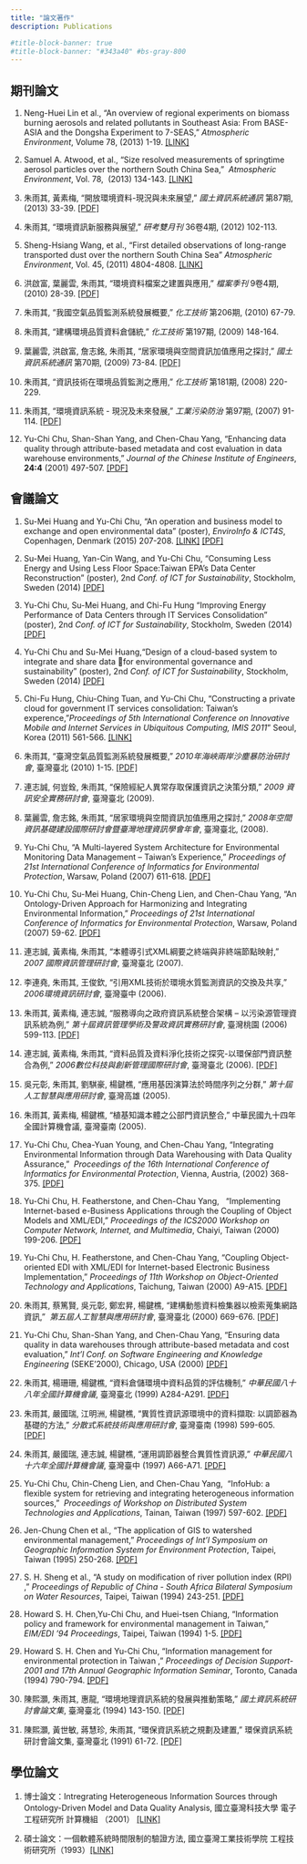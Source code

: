 ```yaml
---
title: "論文著作"
description: Publications

#title-block-banner: true
#title-block-banner: "#343a40" #bs-gray-800
---
```


## 期刊論文

1.  Neng-Huei Lin et al., "An overview of regional experiments on biomass burning aerosols and related pollutants in Southeast Asia: From BASE-ASIA and the Dongsha Experiment to 7-SEAS," *Atmospheric Environment*, Volume 78, (2013) 1-19. [\[LINK\]](https://www.sciencedirect.com/science/article/pii/S1352231013003300)

2.  Samuel A. Atwood, et al., “Size resolved measurements of springtime aerosol particles over the northern South China Sea,”  *Atmospheric Environment*, Vol. 78,  (2013) 134-143. [\[LINK\]](https://www.sciencedirect.com/science/article/abs/pii/S1352231012010862)

3.  朱雨其, 黃素梅, "開放環境資料-現況與未來展望," *國土資訊系統通訊* 第87期, (2013) 33-39. [\[PDF\]](pubs\ngis-2013.pdf)

4.  朱雨其, "環境資訊新服務與展望," *研考雙月刊* 36卷4期, (2012) 102-113.

5.  Sheng-Hsiang Wang, et al., “First detailed observations of long-range transported dust over the northern South China Sea” *Atmospheric Environment*, Vol. 45, (2011) 4804-4808. [\[LINK\]](https://www.sciencedirect.com/science/article/abs/pii/S1352231011004663)

6.  洪啟富, 葉麗雲, 朱雨其, "環境資料檔案之建置與應用," *檔案季刊* 9卷4期, (2010) 28-39. [\[PDF\]](pubs\ar-2010.pdf)

7.  朱雨其, "我國空氣品質監測系統發展概要," *化工技術* 第206期, (2010) 67-79.

8.  朱雨其, "建構環境品質資料倉儲統," *化工技術* 第197期, (2009) 148-164.

9.  葉麗雲, 洪啟富, 詹志銘, 朱雨其, "居家環境與空間資訊加值應用之探討," *國土資訊系統通訊* 第70期, (2009) 73-84. [\[PDF\]](pubs\ngis-2009.pdf)

10. 朱雨其, "資訊技術在環境品質監測之應用," *化工技術* 第181期, (2008) 220-229.

11. 朱雨其, "環境資訊系統 - 現況及未來發展," *工業污染防治* 第97期, (2007) 91-114. [\[PDF\]](pubs\ipp-2007.pdf)

12. Yu-Chi Chu, Shan-Shan Yang, and Chen-Chau Yang, "Enhancing data quality through attribute-based metadata and cost evaluation in data warehouse environments," *Journal of the Chinese Institute of Engineers*, **24:4** (2001) 497-507. [\[PDF\]](pubs\JCIE-2001.pdf)

## 會議論文

1.  Su-Mei Huang and Yu-Chi Chu, "An operation and business model to exchange and open environmental data" (poster), *EnviroInfo & ICT4S*, Copenhagen, Denmark (2015) 207-208. [\[LINK\]](https://dblp.org/rec/conf/enviroinfo/HuangC15.html) [\[PDF\]](pubs\EnviroInfo-2015.pdf)

2.  Su-Mei Huang, Yan-Cin Wang, and Yu-Chi Chu, "Consuming Less Energy and Using Less Floor Space:Taiwan EPA’s Data Center Reconstruction" (poster), 2nd *Conf. of ICT for Sustainability*, Stockholm, Sweden (2014) [\[PDF\]](pubs\ICT4S-2014-3.pdf)

3.  Yu-Chi Chu, Su-Mei Huang, and Chi-Fu Hung "Improving Energy Performance of Data Centers through IT Services Consolidation" (poster), 2nd *Conf. of ICT for Sustainability*, Stockholm, Sweden (2014) [\[PDF\]](pubs\ICT4S-2014-2.pdf)

4.  Yu-Chi Chu and Su-Mei Huang,"Design of a cloud-based system to integrate and share data for environmental governance and sustainability" (poster), 2nd *Conf. of ICT for Sustainability*, Stockholm, Sweden (2014) [\[PDF\]](pubs\ICT4S-2014-1.pdf)

5.  Chi-Fu Hung, Chiu-Ching Tuan, and Yu-Chi Chu, "Constructing a private cloud for government IT services consolidation: Taiwan's experence,"*Proceedings of 5th International Conference on Innovative Mobile and Internet Services in Ubiquitous Computing, IMIS 2011*" Seoul, Korea (2011) 561-566. [\[LINK\]](https://ieeexplore.ieee.org/document/5976274)

6.  朱雨其, "臺灣空氣品質監測系統發展概要," *2010年海峽兩岸沙塵暴防治研討會*, 臺灣臺北 (2010) 1-15.  [\[PDF\]](pubs\aq-2010.pdf)

7.  連志誠, 何豈銓, 朱雨其, "保險經紀人異常存取保護資訊之決策分類," *2009 資訊安全實務研討會*, 臺灣臺北 (2009).

8.  葉麗雲, 詹志銘, 朱雨其, "居家環境與空間資訊加值應用之探討," *2008年空間資訊基礎建設國際研討會暨臺灣地理資訊學會年會*, 臺灣臺北, (2008).

9.  Yu-Chi Chu, "A Multi-layered System Architecture for Environmental Monitoring Data Management – Taiwan’s Experience," *Proceedings of 21st International Conference of Informatics for Environmental Protection*, Warsaw, Poland (2007) 611-618. [\[PDF\]](pubs\enviroinfo-2007-2.pdf)

10. Yu-Chi Chu, Su-Mei Huang, Chin-Cheng Lien, and Chen-Chau Yang, "An Ontology-Driven Approach for Harmonizing and Integrating Environmental Information," *Proceedings of 21st International Conference of Informatics for Environmental Protection*, Warsaw, Poland (2007) 59-62. [\[PDF\]](pubs\enviroinfo-2007-1.pdf)

11. 連志誠, 黃素梅, 朱雨其, "本體導引式XML綱要之終端與非終端節點映射," *2007 國際資訊管理研討會*, 臺灣臺北 (2007).

12. 李連堯, 朱雨其, 王俊欽, "引用XML技術於環境水質監測資訊的交換及共享," *2006環境資訊研討會*, 臺灣臺中 (2006).

13. 朱雨其, 黃素梅, 連志誠, "服務導向之政府資訊系統整合架構 – 以污染源管理資訊系統為例," *第十屆資訊管理學術及警政資訊實務研討會*, 臺灣桃園 (2006) 599-113. [\[PDF\]](pubs\icim-2006.pdf)

14. 連志誠, 黃素梅, 朱雨其, "資料品質及資料淨化技術之探究-以環保部門資訊整合為例," *2006數位科技與創新管理國際研討會*, 臺灣臺北 (2006). [\[PDF\]](pubs\DT-2006.pdf)

15. 吳元彰, 朱雨其, 劉騏豪, 楊鍵樵, "應用基因演算法於時間序列之分群," *第十屆人工智慧與應用研討會*, 臺灣高雄 (2005).

16. 朱雨其, 黃素梅, 楊鍵樵, "植基知識本體之公部門資訊整合," 中華民國九十四年全國計算機會議, 臺灣臺南 (2005).

17. Yu-Chi Chu, Chea-Yuan Young, and Chen-Chau Yang, "Integrating Environmental Information through Data Warehousing with Data Quality Assurance,"  *Proceedings of the 16th International Conference of Informatics for Environmental Protection*, Vienna, Austria, (2002) 368-375. [\[PDF\]](pubs\EnviroInfo-2002.pdf)

18. Yu-Chi Chu, H. Featherstone, and Chen-Chau Yang,   "Implementing Internet-based e-Business Applications through the Coupling of Object Models and XML/EDI," *Proceedings of the ICS2000 Workshop on Computer Network, Internet, and Multimedia*, Chaiyi, Taiwan (2000) 199-206. [\[PDF\]](pubs\ICS-2000.pdf)

19. Yu-Chi Chu, H. Featherstone, and Chen-Chau Yang, "Coupling Object-oriented EDI with XML/EDI for Internet-based Electronic Business Implementation," *Proceedings of 11th Workshop on Object-Oriented Technology and Applications*, Taichung, Taiwan (2000) A9-A15. [\[PDF\]](pubs\OOT-2000.pdf)

20. 朱雨其, 蔡篤賢, 吳元彰, 鄭宏昇, 楊鍵樵, "建構動態資料檢集器以檢索蒐集網路資訊,"  *第五屆人工智慧與應用研討會*, 臺灣臺北 (2000) 669-676. [\[PDF\]](pubs\AI-2000.pdf)

21. Yu-Chi Chu, Shan-Shan Yang, and Chen-Chau Yang, "Ensuring data quality in data warehouses through attribute-based metadata and cost evaluation," *Int'l Conf. on Software Engineering and Knowledge Engineering* (SEKE'2000), Chicago, USA (2000) [\[PDF\]](pubs\SEKE-2000.pdf)

22. 朱雨其, 楊珊珊, 楊鍵樵, "資料倉儲環境中資料品質的評估機制," *中華民國八十八年全國計算機會議*, 臺灣臺北 (1999) A284-A291. [\[PDF\]](pubs\NCS-1999.pdf)

23. 朱雨其, 嚴國瑞, 江明洲, 楊鍵樵, "異質性資訊源環境中的資料擷取: 以調節器為基礎的方法," *分散式系統技術與應用研討會*, 臺灣臺南 (1998) 599-605. [\[PDF\]](pubs\DS-1998.pdf)

24. 朱雨其, 嚴國瑞, 連志誠, 楊鍵樵, "運用調節器整合異質性資訊源," *中華民國八十六年全國計算機會議*, 臺灣臺中 (1997) A66-A71. [\[PDF\]](pubs\NCS-1997.pdf)

25. Yu-Chi Chu, Chin-Cheng Lien, and Chen-Chau Yang,  "InfoHub: a flexible system for retrieving and integrating heterogeneous information sources,"  *Proceedings of Workshop on Distributed System Technologies and Applications*, Tainan, Taiwan (1997) 597-602. [\[PDF\]](pubs\DS-1997.pdf)

26. Jen-Chung Chen et al., "The application of GIS to watershed environmental management," *Proceedings of Int'l Symposium on Geographic Information System for Environment Protection*, Taipei, Taiwan (1995) 250-268. [\[PDF\]](pubs\GIS-1995.pdf)

27. S. H. Sheng et al., "A study on modification of river pollution index (RPI) ," *Proceedings of Republic of China - South Africa Bilateral Symposium on Water Resources*, Taipei, Taiwan (1994) 243-251. [\[PDF\]](pubs\RPI-1994.pdf)

28. Howard S. H. Chen,Yu-Chi Chu, and Huei-tsen Chiang, "Information policy and framework for environmental management in Taiwan,"  *EIM/EDI '94 Proceedings*, Taipei, Taiwan (1994) 1-5. [\[PDF\]](pubs\EDI-1994.pdf)

29. Howard S. H. Chen and Yu-Chi Chu, "Information management for environmental protection in Taiwan ," *Proceedings of Decision Support-2001 and 17th Annual Geographic Information Seminar*, Toronto, Canada (1994) 790-794. [\[PDF\]](pubs\GIS-1994.pdf)

30. 陳熙灝, 朱雨其, 惠龍, "環境地理資訊系統的發展與推動策略," *國土資訊系統研討會論文集*, 臺灣臺北 (1994) 143-150. [\[PDF\]](pubs\GIS-1994-1.pdf)

31. 陳熙灝, 黃世敏, 蔣慧珍, 朱雨其, "環保資訊系統之規劃及建置," 環保資訊系統研討會論文集, 臺灣臺北 (1991) 61-72. [\[PDF\]](pubs\EIS-1991.pdf)

## 學位論文

1.  博士論文：Intregrating Heterogeneous Information Sources through Ontology-Driven Model and Data Quality Analysis, 國立臺灣科技大學 電子工程研究所 計算機組 （2001） [\[LINK\]](https://hdl.handle.net/11296/7uv5zv)

2.  碩士論文：一個軟體系統時間限制的驗證方法, 國立臺灣工業技術學院 工程技術研究所（1993）[\[LINK\]](https://hdl.handle.net/11296/b58tpe)
